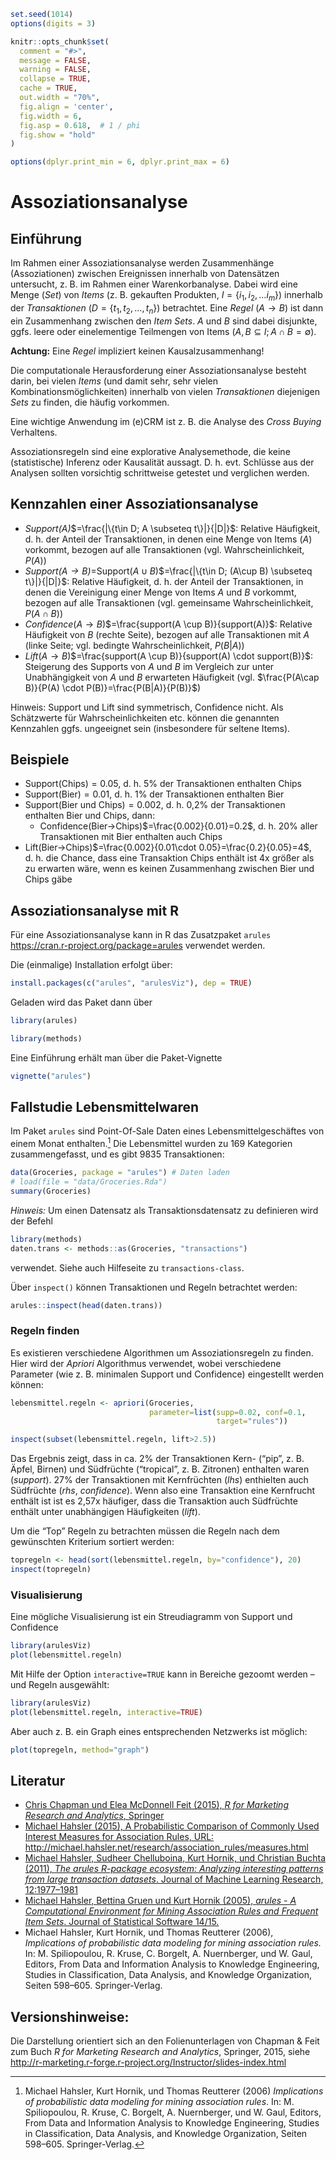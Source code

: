 ```r
set.seed(1014)
options(digits = 3)

knitr::opts_chunk$set(
  comment = "#>",
  message = FALSE,
  warning = FALSE,
  collapse = TRUE,
  cache = TRUE,
  out.width = "70%",
  fig.align = 'center',
  fig.width = 6,
  fig.asp = 0.618,  # 1 / phi
  fig.show = "hold"
)

options(dplyr.print_min = 6, dplyr.print_max = 6)
```


# Assoziationsanalyse


## Einführung

Im Rahmen einer Assoziationsanalyse werden Zusammenhänge (Assoziationen) zwischen Ereignissen innerhalb von Datensätzen untersucht, z. B. im Rahmen einer Warenkorbanalyse. Dabei wird eine Menge (*Set*) von *Items* (z. B. gekauften Produkten, $I=\{i_1, i_2, \ldots i_m \}$) innerhalb der *Transaktionen* ($D=\{t_1, t_2 ,\ldots ,t_n\}$) betrachtet. Eine *Regel* ($A \rightarrow B$) ist dann ein Zusammenhang zwischen den *Item Sets*. $A$ und $B$ sind dabei disjunkte, ggfs. leere oder einelementige Teilmengen von Items ($A, B \subseteq I; A\cap B=\emptyset$).

**Achtung:** Eine *Regel* impliziert keinen Kausalzusammenhang!

Die computationale Herausforderung einer Assoziationsanalyse besteht darin, bei vielen *Items* (und damit sehr, sehr vielen Kombinationsmöglichkeiten) innerhalb von vielen *Transaktionen* diejenigen *Sets* zu finden, die häufig vorkommen.

Eine wichtige Anwendung im (e)CRM ist z. B. die Analyse des *Cross Buying* Verhaltens.

Assoziationsregeln sind eine explorative Analysemethode, die keine (statistische) Inferenz oder Kausalität aussagt. D. h. evt. Schlüsse aus der Analysen sollten vorsichtig schrittweise getestet und verglichen werden.

## Kennzahlen einer Assoziationsanalyse

- *Support($A$)*$=\frac{|\{t\in D; A \subseteq t\}|}{|D|}$: Relative Häufigkeit, d. h. der Anteil der Transaktionen, in denen eine Menge von Items ($A$) vorkommt, bezogen auf alle Transaktionen (vgl. Wahrscheinlichkeit, $P(A)$)
- *Support($A\rightarrow B$)*=Support($A\cup B$)$=\frac{|\{t\in D; (A\cup B) \subseteq t\}|}{|D|}$: Relative Häufigkeit, d. h. der Anteil der Transaktionen, in denen die Vereinigung einer Menge von Items $A$ und $B$ vorkommt, bezogen auf alle Transaktionen (vgl. gemeinsame Wahrscheinlichkeit, $P(A \cap B)$)
- *Confidence*($A \rightarrow B$)$=\frac{support(A \cup B)}{support(A)}$: Relative Häufigkeit von $B$ (rechte Seite), bezogen auf alle Transaktionen mit $A$ (linke Seite; vgl. bedingte Wahrscheinlichkeit, $P(B|A)$)
- *Lift*($A \rightarrow B$)$=\frac{support(A \cup B)}{support(A) \cdot support(B)}$: Steigerung des Supports von $A$ und $B$ im Vergleich zur unter Unabhängigkeit von $A$ und $B$ erwarteten Häufigkeit (vgl. $\frac{P(A\cap B)}{P(A) \cdot P(B)}=\frac{P(B|A)}{P(B)}$)

Hinweis: Support und Lift sind symmetrisch, Confidence nicht. Als Schätzwerte für Wahrscheinlichkeiten etc. können die genannten Kennzahlen ggfs. ungeeignet sein (insbesondere für seltene Items).

## Beispiele

- Support(Chips)$=0.05$, d. h. 5% der Transaktionen enthalten Chips
- Support(Bier)$=0.01$, d. h. 1% der Transaktionen enthalten Bier
- Support(Bier und Chips)$=0.002$, d. h. 0,2% der Transaktionen enthalten Bier und Chips, dann:
  - Confidence(Bier$\rightarrow$Chips)$=\frac{0.002}{0.01}=0.2$, d. h. 20% aller Transaktionen mit Bier enthalten auch Chips
- Lift(Bier$\rightarrow$Chips)$=\frac{0.002}{0.01\cdot 0.05}=\frac{0.2}{0.05}=4$, d. h. die Chance, dass eine Transaktion Chips enthält ist 4x größer als zu erwarten wäre, wenn es keinen Zusammenhang zwischen Bier und Chips gäbe


## Assoziationsanalyse mit R

Für eine Assoziationsanalyse kann in R das Zusatzpaket `arules` [https://cran.r-project.org/package=arules](https://cran.r-project.org/package=arules) verwendet werden.

Die (einmalige) Installation erfolgt über:
```r
install.packages(c("arules", "arulesViz"), dep = TRUE)
```

Geladen wird das Paket dann über
```r
library(arules)
```

```r
library(methods)
```


Eine Einführung erhält man über die Paket-Vignette
```r
vignette("arules")
```


## Fallstudie Lebensmittelwaren

Im Paket `arules` sind Point-Of-Sale Daten eines Lebensmittelgeschäftes von einem Monat enthalten.^[Michael Hahsler, Kurt Hornik, und Thomas Reutterer (2006) *Implications of probabilistic data modeling for mining association rules*. In: M. Spiliopoulou, R. Kruse, C. Borgelt, A. Nuernberger, und W. Gaul, Editors, From Data and Information Analysis to Knowledge Engineering, Studies in Classification, Data Analysis, and Knowledge Organization, Seiten 598–605. Springer-Verlag.] Die Lebensmittel wurden zu 169 Kategorien zusammengefasst, und es gibt 9835 Transaktionen:

```r
data(Groceries, package = "arules") # Daten laden
# load(file = "data/Groceries.Rda")
summary(Groceries)
```

*Hinweis:* Um einen Datensatz als Transaktionsdatensatz zu definieren wird der Befehl
```r
library(methods)
daten.trans <- methods::as(Groceries, "transactions")
```
verwendet. Siehe auch Hilfeseite zu `transactions-class`.

Über `inspect()` können Transaktionen und Regeln betrachtet werden:
```r
arules::inspect(head(daten.trans))
```


### Regeln finden

Es existieren verschiedene Algorithmen um Assoziationsregeln zu finden. Hier wird der *Apriori* Algorithmus verwendet, wobei verschiedene Parameter (wie z. B. minimalen Support und Confidence) eingestellt werden können:

```r
lebensmittel.regeln <- apriori(Groceries, 
                               parameter=list(supp=0.02, conf=0.1,
                                              target="rules"))
```

```r
inspect(subset(lebensmittel.regeln, lift>2.5))
```


Das Ergebnis zeigt, dass in ca. 2% der Transaktionen Kern- ("pip", z. B. Äpfel, Birnen) und Südfrüchte ("tropical", z. B. Zitronen) enthalten waren (*support*). 27% der Transaktionen mit Kernfrüchten (*lhs*) enthielten auch Südfrüchte (*rhs*, *confidence*).  Wenn also eine Transaktion eine Kernfrucht enthält ist ist es 2,57x häufiger, dass die Transaktion auch Südfrüchte enthält unter unabhängigen Häufigkeiten (*lift*).

Um die "Top" Regeln zu betrachten müssen die Regeln nach dem gewünschten Kriterium sortiert werden:

```r
topregeln <- head(sort(lebensmittel.regeln, by="confidence"), 20)
inspect(topregeln)
```



### Visualisierung

Eine mögliche Visualisierung ist ein Streudiagramm von Support und Confidence
```r
library(arulesViz)
plot(lebensmittel.regeln)
```

Mit Hilfe der Option `interactive=TRUE` kann in Bereiche gezoomt werden -- und Regeln ausgewählt:
```r
library(arulesViz)
plot(lebensmittel.regeln, interactive=TRUE)
```

Aber auch z. B. ein Graph eines entsprechenden Netzwerks ist möglich:
```r
plot(topregeln, method="graph")
```


## Literatur

- [Chris Chapman und Elea McDonnell Feit (2015), *R for Marketing Research and Analytics*, Springer](http://r-marketing.r-forge.r-project.org)
- [Michael Hahsler (2015), A Probabilistic Comparison of Commonly Used Interest Measures for Association Rules, URL: http://michael.hahsler.net/research/association_rules/measures.html](http://michael.hahsler.net/research/association_rules/measures.html)
- [Michael Hahsler, Sudheer Chelluboina, Kurt Hornik, und Christian Buchta (2011), *The arules R-package ecosystem: Analyzing interesting patterns from large transaction datasets*.  Journal of Machine Learning Research, 12:1977--1981](http://jmlr.csail.mit.edu/papers/v12/hahsler11a.html)
- [Michael Hahsler, Bettina Gruen und Kurt Hornik (2005), *arules - A Computational Environment for Mining Association Rules and Frequent Item Sets*.  Journal of Statistical Software 14/15.](http://dx.doi.org/10.18637/jss.v014.i15)
- Michael Hahsler, Kurt Hornik, und Thomas Reutterer (2006), *Implications of probabilistic data modeling for mining association rules.* In: M. Spiliopoulou, R. Kruse, C. Borgelt, A. Nuernberger, und W. Gaul, Editors, From Data and Information Analysis to Knowledge Engineering, Studies in Classification, Data Analysis, and Knowledge Organization, Seiten 598–605. Springer-Verlag.


## Versionshinweise:
Die Darstellung orientiert sich an den Folienunterlagen von Chapman & Feit zum Buch *R for Marketing Research and Analytics*, Springer, 2015, siehe [http://r-marketing.r-forge.r-project.org/Instructor/slides-index.html](http://r-marketing.r-forge.r-project.org/Instructor/slides-index.html)
